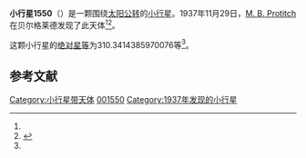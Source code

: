 {{Infobox planet
| bgcolour = #FFFFC0
| name = 1550 Tito
| symbol = 
| image = 
| caption = 
| discovery = yes
| discovery_ref = 
| discoverer = [[M._B._Protitch|M. B. Protitch]]
| discovery_site = [[贝尔格莱德|贝尔格莱德]] 
| discovered = 1937年11月29日
| designations = yes
| mp_name = 
| named_after = 
| alt_names = 1937 WD/ 1941 XA / 1941 YE / 1945 WB / 1949 UR / 1983 CG3
| mp_category = [[主带小行星|主带小行星]]
| orbit_ref = <ref name="a">[http://ssd.jpl.nasa.gov/sbdb.cgi?sstr=1550 1550 Tito] {{Wayback|url=http://ssd.jpl.nasa.gov/sbdb.cgi?sstr=1550 |date=20201119122452 }}，小行星數據庫瀏覽器（JPL Small-Body Database Browser）－[[美国国家航空航天局|美国国家航空航天局]]喷气推进实验室</ref>
| epoch = 2456400.5 (2013年4月18日更新)
| aphelion = {{convert|3.339872479513516|AU|km|3|abbr=on|lk=out}}
| perihelion = {{convert|1.750462248709866|AU|km|3|abbr=on}}
| semimajor = {{convert|2.545167364111691|AU|km|3|abbr=on}}
| eccentricity = 0.312240808
| period = 1483.108574 [[日|日]]<br />4.06[[儒略年|儒略年]]
| avg_speed = 
| inclination = 8.860458825263585
| asc_node = 64.78573003278879
| mean_anomaly = 
| arg_peri = 310.3414385970076
| satellites = 
| physical_characteristics = yes
| dimensions = 
| mass = 
| density = 
| surface_grav = 
| escape_velocity = 
| sidereal_day = 
| axial_tilt = 
| pole_ecliptic_lat = 
| pole_ecliptic_lon = 
| albedo = 
| temperatures= 
| temp_name1 = 
| mean_temp_1 = 
| max_temp_1 = 
| temp_name2 = 
| max_temp_2 = 
| spectral_type = 
| abs_magnitude = 310.3414385970076
}}

'''小行星1550'''（{{lang-en|1550 Tito}}）是一颗围绕[[太阳|太阳]][[公转|公转]]的[[小行星|小行星]]。1937年11月29日，[[M._B._Protitch|M. B. Protitch]]在贝尔格莱德发现了此天体<ref name="a" /><ref>{{cite news|title=小行星列表|url=http://cfa-www.harvard.edu/iau/lists/NumberedMPs.txt|accessdate=2013-07-08|newspaper=哈佛大学|archive-date=2008-05-17|archive-url=https://web.archive.org/web/20080517010638/http://cfa-www.harvard.edu/iau/lists/NumberedMPs.txt|dead-url=no}}</ref>。

这颗小行星的[[绝对星等|绝对星等]]为310.3414385970076等<ref name="a" />。

==参考文献==
{{reflist}}
{{Minor Planet Number|[[小行星1549|小行星1549]]|[[小行星1551|小行星1551]]}}

{{小天体}}

[[Category:小行星带天体|Category:小行星带天体]]
[[Category:艾琳達族|001550]]
[[Category:1937年发现的小行星|Category:1937年发现的小行星]]

{{asteroid-stub}}
